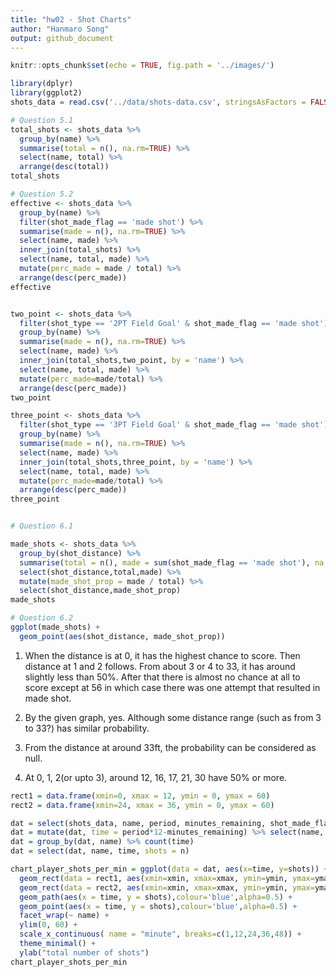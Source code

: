 ```yaml
---
title: "hw02 - Shot Charts"
author: "Hanmaro Song"
output: github_document
---
```


```r
knitr::opts_chunk$set(echo = TRUE, fig.path = '../images/')
```

```r
library(dplyr)
library(ggplot2)
shots_data = read.csv('../data/shots-data.csv', stringsAsFactors = FALSE)

```


```r
# Question 5.1
total_shots <- shots_data %>% 
  group_by(name) %>% 
  summarise(total = n(), na.rm=TRUE) %>% 
  select(name, total) %>% 
  arrange(desc(total))
total_shots

# Question 5.2
effective <- shots_data %>% 
  group_by(name) %>% 
  filter(shot_made_flag == 'made shot') %>% 
  summarise(made = n(), na.rm=TRUE) %>% 
  select(name, made) %>% 
  inner_join(total_shots) %>% 
  select(name, total, made) %>%
  mutate(perc_made = made / total) %>% 
  arrange(desc(perc_made))
effective


two_point <- shots_data %>% 
  filter(shot_type == '2PT Field Goal' & shot_made_flag == 'made shot') %>% 
  group_by(name) %>% 
  summarise(made = n(), na.rm=TRUE) %>% 
  select(name, made) %>%
  inner_join(total_shots,two_point, by = 'name') %>% 
  select(name, total, made) %>%
  mutate(perc_made=made/total) %>% 
  arrange(desc(perc_made))
two_point

three_point <- shots_data %>% 
  filter(shot_type == '3PT Field Goal' & shot_made_flag == 'made shot') %>% 
  group_by(name) %>% 
  summarise(made = n(), na.rm=TRUE) %>% 
  select(name, made) %>%
  inner_join(total_shots,three_point, by = 'name') %>% 
  select(name, total, made) %>%
  mutate(perc_made=made/total) %>% 
  arrange(desc(perc_made))
three_point



```


```r
# Question 6.1

made_shots <- shots_data %>% 
  group_by(shot_distance) %>% 
  summarise(total = n(), made = sum(shot_made_flag == 'made shot'), na.rm = TRUE) %>% 
  select(shot_distance,total,made) %>% 
  mutate(made_shot_prop = made / total) %>% 
  select(shot_distance,made_shot_prop)
made_shots

```


```r
# Question 6.2
ggplot(made_shots) +
  geom_point(aes(shot_distance, made_shot_prop))

```
1. When the distance is at 0, it has the highest chance to score. Then distance at 1 and 2 follows. From about 3 or 4 to 33, it has around slightly less than 50%. After that there is almost no chance at all to score except at 56 in which case there was one attempt that resulted in made shot.

2. By the given graph, yes. Although some distance range (such as from 3 to 33?) has similar probability.

3. From the distance at around 33ft, the probability can be considered as null.

4. At 0, 1, 2(or upto 3), around 12, 16, 17, 21, 30 have 50% or more. 

```r
rect1 = data.frame(xmin=0, xmax = 12, ymin = 0, ymax = 60)
rect2 = data.frame(xmin=24, xmax = 36, ymin = 0, ymax = 60)

dat = select(shots_data, name, period, minutes_remaining, shot_made_flag)
dat = mutate(dat, time = period*12-minutes_remaining) %>% select(name, time)
dat = group_by(dat, name) %>% count(time)
dat = select(dat, name, time, shots = n)

chart_player_shots_per_min = ggplot(data = dat, aes(x=time, y=shots)) +
  geom_rect(data = rect1, aes(xmin=xmin, xmax=xmax, ymin=ymin, ymax=ymax), fill='gray', alpha=0.4, inherit.aes = FALSE) +
  geom_rect(data = rect2, aes(xmin=xmin, xmax=xmax, ymin=ymin, ymax=ymax), fill='gray', alpha=0.4, inherit.aes = FALSE) +
  geom_path(aes(x = time, y = shots),colour='blue',alpha=0.5) +
  geom_point(aes(x = time, y = shots),colour='blue',alpha=0.5) +
  facet_wrap(~ name) +
  ylim(0, 60) +
  scale_x_continuous( name = "minute", breaks=c(1,12,24,36,48)) +
  theme_minimal() +
  ylab("total number of shots")
chart_player_shots_per_min

```


































